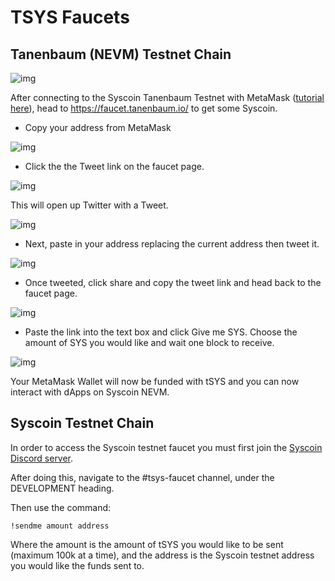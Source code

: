 # TSYS Faucets

## Tanenbaum (NEVM) Testnet Chain

![img](https://miro.medium.com/max/1400/1*P1T6-9_mmIfGL7cFBBIR1A.png)

After connecting to the Syscoin Tanenbaum Testnet with MetaMask ([tutorial here](https://syscoin.medium.com/setting-up-metamask-for-syscoin-testnet-nevm-tanenbaum-e2bba17ff309)), head to https://faucet.tanenbaum.io/ to get some Syscoin.

- Copy your address from MetaMask



![img](https://miro.medium.com/max/700/1*NIOXTDyw-78PacWdPwz5pA.png)

- Click the the Tweet link on the faucet page.

![img](https://miro.medium.com/max/700/1*Tq4nUDa9-m3iloiqbdlbrQ.png)

This will open up Twitter with a Tweet.

![img](https://miro.medium.com/max/700/1*TwibQ5ZmeGcUaZo0kjZ3Dw.png)

- Next, paste in your address replacing the current address then tweet it.

![img](https://miro.medium.com/max/700/1*V3FvneJTOYv4CHroVFEYpg.png)

- Once tweeted, click share and copy the tweet link and head back to the faucet page.



![img](https://miro.medium.com/max/700/1*t5UTWYHmWaYLw_WCdK3gBg.png)

- Paste the link into the text box and click Give me SYS. Choose the amount of SYS you would like and wait one block to receive.

![img](https://miro.medium.com/max/700/1*8oAgaQXmAY9ojo3m8mB20Q.png)

Your MetaMask Wallet will now be funded with tSYS and you can now interact with dApps on Syscoin NEVM.



## Syscoin Testnet Chain

In order to access the Syscoin testnet faucet you must first join the [Syscoin Discord server](https://discord.gg/syscoin).

After doing this, navigate to the #tsys-faucet channel, under the DEVELOPMENT heading.

Then use the command:

`!sendme amount address`

Where the amount is the amount of tSYS you would like to be sent (maximum 100k at a time), and the address is the Syscoin testnet address you would like the funds sent to.

